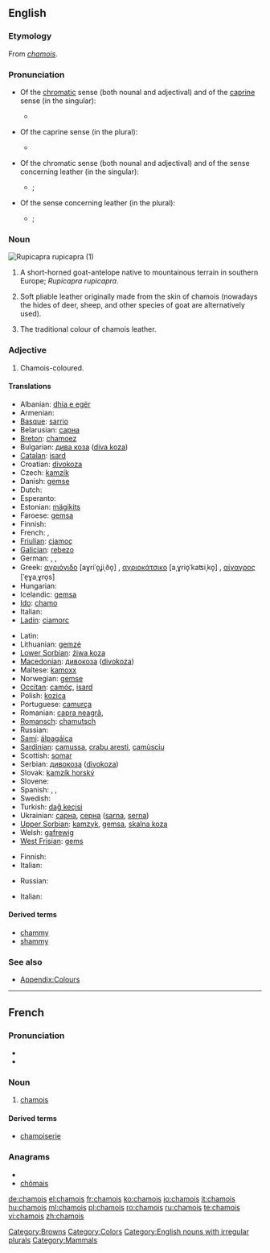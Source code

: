 ==English==
{{wikipedia}}

===Etymology===
From {{etyl|fr}} ''[[#French|chamois]]''.

===Pronunciation===
* Of the [[chromatic]] sense (both nounal and adjectival) and of the [[caprine]] sense (in the singular):
** {{RP}} {{IPA|/ˈʃæmwɑː/}}
* Of the caprine sense (in the plural):
** {{RP}} {{IPA|/ˈʃæmwɑːz/}}
* Of the chromatic sense (both nounal and adjectival) and of the sense concerning leather (in the singular):
** {{RP}} {{IPA|/ˈʃæmi/}}; {{SAMPA|/'S{mi/}}
**: {{rhymes|æmi}}
* Of the sense concerning leather (in the plural):
** {{RP}} {{IPA|/ˈʃæmiz/}}; {{SAMPA|/'S{miz/}}

===Noun===
[[Image:Rupicapra rupicapra 0.jpg|thumb|''Rupicapra rupicapra'' (1)]]
{{en-noun|chamois}}

# A short-horned goat-antelope native to mountainous terrain in southern Europe; ''Rupicapra rupicapra''.
# {{italbrac|Usually as “chamois leather”}} Soft pliable leather originally made from the skin of chamois (nowadays the hides of deer, sheep, and other species of goat are alternatively used).
#  The traditional colour of chamois leather.
#: {{color panel|FBE4C7}}

===Adjective===
{{en-adj|-}}

# Chamois-coloured.

====Translations====
{{trans-top|goat}}
* Albanian: [[dhia e egër]]
* Armenian: {{t-|hy|այծյամ|tr=ayçyam}}
* [[Basque]]: [[sarrio]]
* Belarusian: [[сарна]]
* [[Breton]]: [[chamoez]]
* Bulgarian: [[дива коза]] ([[diva koza]])
* [[Catalan]]: [[isard]]
* Croatian: [[divokoza]]
* Czech: [[kamzík]]
* Danish: [[gemse]]
* Dutch: {{t+|nl|gems|f}}
* Esperanto: {{t-|eo|ĉamo|xs=Esperanto}}
* Estonian: [[mägikits]]
* Faroese: [[gemsa]]
* Finnish: {{t+|fi|gemssi}}
* French: {{t+|fr|chamois|m}}, {{t+|fr|isard|m}}
* [[Friulian]]: [[cjamoç]]
* [[Galician]]: [[rebezo]]
* German: {{t-|de|Gams|f}}, {{t+|de|Gemse|f}}, {{t+|de|Gämse|f}}
* Greek: [[αγριόγιδο]] [aɣriˈo̞ʝiˌðo̞] {{n}}, [[αγριοκάτσικο]] [aˌɣrio̞ˈkaʦiˌko̞] {{n}}, [[αίγαγρος]] [ˈe̞ɣaˌɣro̞s] {{m}}
* Hungarian: {{t+|hu|zerge}}
* Icelandic: [[gemsa]]
* [[Ido]]: [[chamo]]
* Italian: {{t+|it|camoscio|m}}
* [[Ladin]]: [[ciamorc]]
{{trans-mid}}
* Latin: {{t|la|Rupicapra rupicapra }}
* Lithuanian: [[gemzė]]
* [[Lower Sorbian]]: [[źiwa koza]]
* [[Macedonian]]: [[дивокоза]] ([[divokoza]])
* Maltese: [[kamoxx]]
* Norwegian: [[gemse]]
* [[Occitan]]: [[camóç]], [[isard]]
* Polish: [[kozica]] '' ''
* Portuguese: [[camurça]]
* Romanian: [[capra neagră]],  {{t|ro|şamoa|m}}
* [[Romansch]]: [[chamutsch]]
* Russian: {{t+|ru|серна|f|tr=s'érna}}
* [[Sami]]: [[álpagáica]]
* [[Sardinian]]: [[camussa]], [[crabu aresti]], [[camùsciu]]
* Scottish: [[somar]]
* Serbian: [[дивокоза]] ([[divokoza]])
* Slovak: [[kamzík horský]]
* Slovene: {{t+|sl|gams}}
* Spanish: {{t+|es|gamuza|f}}, {{t+|es|rebeco|m}}, {{t+|es|sarrio|m}}
* Swedish: {{t+|sv|gems}}
* Turkish: [[dağ keçisi]]
* Ukrainian: [[сарна]], [[серна]] ([[sarna]], [[serna]])
* [[Upper Sorbian]]: [[kamzyk]], [[gemsa]], [[skalna koza]]
* Welsh: [[gafrewig]]
* [[West Frisian]]: [[gems]]
{{trans-bottom}}

{{trans-top|cloth}}
* Finnish: {{t+|fi|säämiskä}}
* Italian: {{t+|it|camoscio}}
{{trans-mid}}
* Russian: {{t+|ru|замша|f|tr=zámša}}
{{trans-bottom}}

{{trans-top|colour}}
* Italian: {{t+|it|camoscio}}
{{trans-mid}}
{{trans-bottom}}

====Derived terms====
* [[chammy]]
* [[shammy]]

===See also===
* [[Appendix:Colours]]

[[Category:Browns]]
[[Category:Colors]]
[[Category:English nouns with irregular plurals]]
[[Category:Mammals]]

----

==French==

===Pronunciation===
* {{IPA|/ʃa.mwa/|lang=fr}}
* {{audio|Fr-chamois.ogg|Audio (France)}}

===Noun===
{{fr-noun|m}}

# [[#English|chamois]]

====Derived terms====
* [[chamoiserie]]

===Anagrams===
* {{alphagram|achimos}}
* [[chômais#French|chômais]]

[[de:chamois]]
[[el:chamois]]
[[fr:chamois]]
[[ko:chamois]]
[[io:chamois]]
[[it:chamois]]
[[hu:chamois]]
[[ml:chamois]]
[[pl:chamois]]
[[ro:chamois]]
[[ru:chamois]]
[[te:chamois]]
[[vi:chamois]]
[[zh:chamois]]